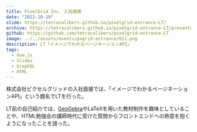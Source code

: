 ```yaml
---
title: PixelGrid Inc. 入社面接
date: "2022-10-19"
slide: https://tetracalibers.github.io/pixelgrid-entrance-LT/
archive: https://tetracalibers.github.io/pixelgrid-entrance-LT/presenter/
github: https://github.com/tetracalibers/pixelgrid-entrance-LT
image: ../../assets/events/pxgrid-entrance/011.png
description: LT「イメージでわかるページネーションAPI」
tags:
  - Vue.js
  - Slidev
  - GraphQL
  - HTML
---
```


株式会社ピクセルグリッドの入社面接では、「イメージでわかるページネーションAPI」という題名でLTを行った。

LT前の自己紹介では、[GeoGebra](https://www.geogebra.org/?lang=ja)やLaTeXを用いた教材制作を趣味としていることや、HTML勉強会の講師時代に受けた質問からフロントエンドへの熱意を抱くようになったことを語った。
